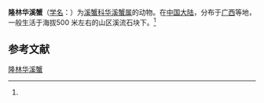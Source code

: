 {{Speciesbox
| name = 隆林华溪蟹
| status = 
| status_system = 
| image = 
| genus = Sinopotamon
| species = longlinense
| authority = (Dai, 1997)<ref name='id12148'>{{cite web| url =http://www.bioinfo.cn/db05/BjdwSpecies.php?action=view&id=12148| title =隆林华溪蟹| work =《中国动物物种编目数据库》| publisher =中国科学院微生物研究所| author =中国科学院动物研究所| accessdate =2009-04-28| deadurl =yes| archiveurl =https://web.archive.org/web/20160305093147/http://www.bioinfo.cn/db05/BjdwSpecies.php?action=view&id=12148| archivedate =2016-03-05}}</ref>
}}

'''隆林华溪蟹'''（[[学名|学名]]：{{lang|la|''Sinopotamon longlinense''}}）为[[溪蟹科|溪蟹科]][[华溪蟹属|华溪蟹属]]的动物。在[[中国大陆|中国大陆]]，分布于[[广西|广西]]等地，一般生活于海拔500 米左右的山区溪流石块下。<ref name='id12148'/>

== 参考文献 ==
{{reflist}}

{{Wikispecies|Sinopotamon longlinense}}
{{Taxonbar|from=Q14344251}}

[[Category:华溪蟹属|隆林华溪蟹]]


{{螃蟹小作品}}